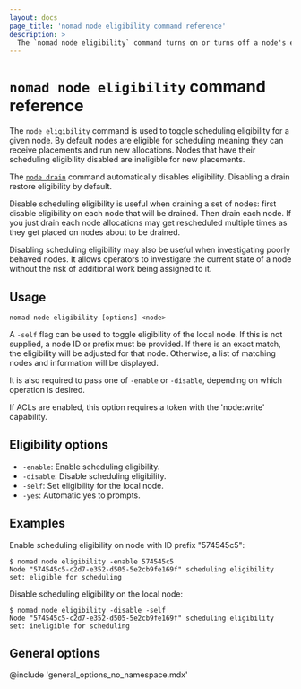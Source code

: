 ```yaml
---
layout: docs
page_title: 'nomad node eligibility command reference'
description: >
  The `nomad node eligibility` command turns on or turns off a node's eligibility to receive placements and run new allocations.
---
```


# `nomad node eligibility` command reference

The `node eligibility` command is used to toggle scheduling eligibility for a
given node. By default nodes are eligible for scheduling meaning they can
receive placements and run new allocations. Nodes that have their scheduling
eligibility disabled are ineligible for new placements.

The [`node drain`][drain] command automatically disables eligibility. Disabling
a drain restore eligibility by default.

Disable scheduling eligibility is useful when draining a set of nodes: first
disable eligibility on each node that will be drained. Then drain each node.
If you just drain each node allocations may get rescheduled multiple times as
they get placed on nodes about to be drained.

Disabling scheduling eligibility may also be useful when investigating poorly
behaved nodes. It allows operators to investigate the current state of a node
without the risk of additional work being assigned to it.

## Usage

```plaintext
nomad node eligibility [options] <node>
```

A `-self` flag can be used to toggle eligibility of the local node. If this is
not supplied, a node ID or prefix must be provided. If there is an exact match,
the eligibility will be adjusted for that node. Otherwise, a list of matching
nodes and information will be displayed.

It is also required to pass one of `-enable` or `-disable`, depending on which
operation is desired.

If ACLs are enabled, this option requires a token with the 'node:write'
capability.

## Eligibility options

- `-enable`: Enable scheduling eligibility.
- `-disable`: Disable scheduling eligibility.
- `-self`: Set eligibility for the local node.
- `-yes`: Automatic yes to prompts.

## Examples

Enable scheduling eligibility on node with ID prefix "574545c5":

```shell-session
$ nomad node eligibility -enable 574545c5
Node "574545c5-c2d7-e352-d505-5e2cb9fe169f" scheduling eligibility set: eligible for scheduling
```

Disable scheduling eligibility on the local node:

```shell-session
$ nomad node eligibility -disable -self
Node "574545c5-c2d7-e352-d505-5e2cb9fe169f" scheduling eligibility set: ineligible for scheduling
```

## General options

@include 'general_options_no_namespace.mdx'

[drain]: /nomad/docs/commands/node/drain
